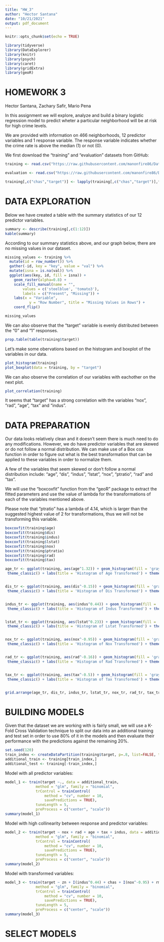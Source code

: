 ---
title: "HW_3"
author: "Hector Santana"
date: "10/21/2021"
output: pdf_document
---

```{r setup, include=FALSE}
knitr::opts_chunk$set(echo = TRUE)
```

```{r}
library(tidyverse)
library(DataExplorer)
library(knitr)
library(psych)
library(caret)
library(gridExtra)
library(geoR)
```

# HOMEWORK 3

Hector Santana, Zachary Safir, Mario Pena
 
In this assignment we will explore, analyze and build a binary logistic regression model to predict wheter a particular neighborhood will be at risk for high crime levels. 

We are provided with information on 466 neighborhoods, 12 predictor variables and 1 response variable. The response variable indicates whether the crime rate is above the median (1) or not (0).

We first download the "training" and "evaluation" datasets from GitHub:

```{r Data Importation}
training <- read.csv("https://raw.githubusercontent.com/manonfire86/Data621/main/HW_3/crime-training-data_modified.csv", header=TRUE, sep=",")

evaluation <- read.csv("https://raw.githubusercontent.com/manonfire86/Data621/main/HW_3/crime-evaluation-data_modified.csv", header=TRUE, sep=",")

training[,c("chas","target")] <- lapply(training[,c("chas","target")],factor)
```


# DATA EXPLORATION

Below we have created a table with the summary statistics of our 12 predictor variables.

```{r}
summary <- describe(training[,c(1:12)])
kable(summary)
```


According to our summary statistics above, and our graph below, there are no missing values in our dataset.

```{r}
missing_values <- training %>%
  mutate(id = row_number()) %>%
  gather(-id, key = "key", value = "val") %>%
  mutate(isna = is.na(val)) %>%
  ggplot(aes(key, id, fill = isna)) +
    geom_raster(alpha=0.8) +
    scale_fill_manual(name = "",
        values = c('steelblue', 'tomato3'),
        labels = c("Present", "Missing")) +
    labs(x = "Variable",
           y = "Row Number", title = "Missing Values in Rows") +
    coord_flip()

missing_values
```


We can also observe that the "target" variable is evenly distributed between the "0" and "1" responses.

```{r}
prop.table(table(training$target))
```


Let's make some obervations based on the histogram and boxplot of the variables in our data.

```{r}
plot_histogram(training)
plot_boxplot(data = training, by = "target")

```


We can also observe the correlation of our variables with eachother on the next plot.

```{r}
plot_correlation(training)
```

It seems that "target" has a strong correlation with the variables "nox", "rad", "age", "tax" and "indus".


# DATA PREPARATION

Our data looks relatively clean and it doesn't seem there is much need to do any modifications. However, we do have predictor variables that are skewed or do not follow a normal distribution. We can make use of a Box cox function in order to figure out what is the best transformation that can be applied to these variables in order to normalize them.

A few of the variables that seem skewed or don't follow a normal distribution include: "age", "dis", "indus", "lstat", "nox", "ptratio", "rad" and "tax". 

We will use the "boxcoxfit" function from the "geoR" package to extract the fitted parameters and use the value of lambda for the transformations of each of the variables mentioned above.

Please note that "ptratio" has a lambda of 4.14, which is larger than the suggested highest value of 2 for transformations, thus we will not be transforming this variable.

```{r}
boxcoxfit(training$age)
boxcoxfit(training$dis)
boxcoxfit(training$indus)
boxcoxfit(training$lstat)
boxcoxfit(training$nox)
boxcoxfit(training$ptratio)
boxcoxfit(training$rad)
boxcoxfit(training$tax)
```

```{r}
age_tr <- ggplot(training, aes(age^1.32)) + geom_histogram(fill = 'gray', binwidth = 50, color = 'darkgray' ) + 
 theme_classic() + labs(title = 'Histogram of Age Transformed') + theme(plot.title = element_text(hjust = 0.5))


dis_tr <- ggplot(training, aes(dis^-0.15)) + geom_histogram(fill = 'gray', binwidth = 0.05, color = 'darkgray' ) + 
 theme_classic() + labs(title = 'Histogram of Dis Transformed') + theme(plot.title = element_text(hjust = 0.5))  


indus_tr <- ggplot(training, aes(indus^0.44)) + geom_histogram(fill = 'gray', binwidth = 0.25, color = 'darkgray' ) + 
 theme_classic() + labs(title = 'Histogram of Indus Transformed') + theme(plot.title = element_text(hjust = 0.5))  


lstat_tr <- ggplot(training, aes(lstat^0.23)) + geom_histogram(fill = 'gray', binwidth = 0.2, color = 'darkgray' ) + 
 theme_classic() + labs(title = 'Histogram of Lstat Transformed') + theme(plot.title = element_text(hjust = 0.5)) 


nox_tr <- ggplot(training, aes(nox^-0.95)) + geom_histogram(fill = 'gray', binwidth = 0.2, color = 'darkgray' ) + 
 theme_classic() + labs(title = 'Histogram of Nox Transformed') + theme(plot.title = element_text(hjust = 0.5))


rad_tr <- ggplot(training, aes(rad^-0.16)) + geom_histogram(fill = 'gray', binwidth = 0.1, color = 'darkgray' ) + 
 theme_classic() + labs(title = 'Histogram of Rad Transformed') + theme(plot.title = element_text(hjust = 0.5))


tax_tr <- ggplot(training, aes(tax^-0.5)) + geom_histogram(fill = 'gray', binwidth = 0.01, color = 'darkgray' ) + 
 theme_classic() + labs(title = 'Histogram of Tax Transformed') + theme(plot.title = element_text(hjust = 0.5))


grid.arrange(age_tr, dis_tr, indus_tr, lstat_tr, nox_tr, rad_tr, tax_tr, ncol=3, nrow=3)
```

# BUILDING MODELS

Given that the dataset we are working with is fairly small, we will use a K-Fold Cross Validation technique to split our data into an additional training and test set in order to use 80% of it in the models and then evaluate their performance with the predictions against the remaining 20%.

```{r partition}
set.seed(120)
train_index <- createDataPartition(training$target, p=.8, list=FALSE, times = 1)
additional_train <- training[train_index,]
additional_test <- training[-train_index,]
```

Model with all predictor variables:

```{r}
model_1 <- train(target ~., data = additional_train, 
              method = "glm", family = "binomial",
              trControl = trainControl(
                  method = "cv", number = 10,
                  savePredictions = TRUE),
              tuneLength = 5, 
              preProcess = c("center", "scale"))
summary(model_1)
```

Model with high collinearity between response and predictor variables:

```{r}
model_2 <- train(target ~ nox + rad + age + tax + indus, data = additional_train, 
              method = "glm", family = "binomial",
              trControl = trainControl(
                  method = "cv", number = 10,
                  savePredictions = TRUE),
              tuneLength = 5, 
              preProcess = c("center", "scale"))
summary(model_2)
```

Model with transformed variables:

```{r}
model_3 <- train(target ~ zn + I(indus^0.44) + chas + I(nox^-0.95) + rm + I(age^1.32) + I(dis^-0.15) + I(rad^-0.16) + I(tax^-0.5) + ptratio + I(lstat^0.23) + medv, data = additional_train, 
              method = "glm", family = "binomial",
              trControl = trainControl(
                  method = "cv", number = 10,
                  savePredictions = TRUE),
              tuneLength = 5, 
              preProcess = c("center", "scale"))
summary(model_3)
```



# SELECT MODELS
